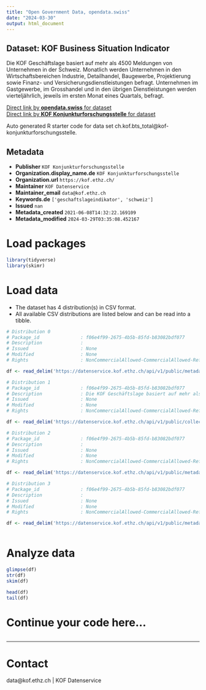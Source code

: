 ```yaml
---
title: "Open Government Data, opendata.swiss"
date: "2024-03-30"
output: html_document
---
```


## Dataset: KOF Business Situation Indicator

Die KOF Geschäftslage basiert auf mehr als 4500 Meldungen von Unternehmen in der Schweiz. Monatlich werden Unternehmen in den Wirtschaftsbereichen Industrie, Detailhandel, Baugewerbe, Projektierung sowie Finanz- und Versicherungsdienstleistungen befragt. Unternehmen im Gastgewerbe, im Grosshandel und in den übrigen Dienstleistungen werden vierteljährlich, jeweils im ersten Monat eines Quartals, befragt.

[Direct link by **opendata.swiss** for dataset](https://opendata.swiss/de/dataset/kof-business-situation-indicator)<br>
[Direct link by **KOF Konjunkturforschungsstelle** for dataset](https://kof.ethz.ch/prognosen-indikatoren/indikatoren/kof-geschaeftslageindikator.html)

Auto generated R starter code for data set ch.kof.bts_total@kof-konjunkturforschungsstelle.

## Metadata

- **Publisher** `KOF Konjunkturforschungsstelle`
- **Organization.display_name.de** `KOF Konjunkturforschungsstelle`
- **Organization.url** `https://kof.ethz.ch/`
- **Maintainer** `KOF Datenservice`
- **Maintainer_email** `data@kof.ethz.ch`
- **Keywords.de** `['geschaftslageindikator', 'schweiz']`
- **Issued** `nan`
- **Metadata_created** `2021-06-08T14:32:22.169109`
- **Metadata_modified** `2024-03-29T03:35:08.452167`


# Load packages

```r

library(tidyverse)
library(skimr)

```

# Load data

-   The dataset has 4 distribution(s) in CSV format.
-   All available CSV distributions are listed below and can be read into a tibble.

```r

# Distribution 0
# Package_id               : f06e4f99-2675-4b5b-85fd-b83082bdf077
# Description              : 
# Issued                   : None
# Modified                 : None
# Rights                   : NonCommercialAllowed-CommercialAllowed-ReferenceRequired

df <- read_delim('https://datenservice.kof.ethz.ch/api/v1/public/metadata/collections/ogd_ch.kof.bts_total?mime=csv&locale=fr')

# Distribution 1
# Package_id               : f06e4f99-2675-4b5b-85fd-b83082bdf077
# Description              : Die KOF Geschäftslage basiert auf mehr als 4500 Meldungen von Unternehmen in der Schweiz. Monatlich werden Unternehmen in den Wirtschaftsbereichen Industrie, Detailhandel, Baugewerbe, Projektierung sowie Finanz- und Versicherungsdienstleistungen befragt. Unternehmen im Gastgewerbe, im Grosshandel und in den übrigen Dienstleistungen werden vierteljährlich, jeweils im ersten Monat eines Quartals, befragt.
# Issued                   : None
# Modified                 : None
# Rights                   : NonCommercialAllowed-CommercialAllowed-ReferenceRequired

df <- read_delim('https://datenservice.kof.ethz.ch/api/v1/public/collections/ogd_ch.kof.bts_total?mime=csv')

# Distribution 2
# Package_id               : f06e4f99-2675-4b5b-85fd-b83082bdf077
# Description              : 
# Issued                   : None
# Modified                 : None
# Rights                   : NonCommercialAllowed-CommercialAllowed-ReferenceRequired

df <- read_delim('https://datenservice.kof.ethz.ch/api/v1/public/metadata/collections/ogd_ch.kof.bts_total?mime=csv&locale=de')

# Distribution 3
# Package_id               : f06e4f99-2675-4b5b-85fd-b83082bdf077
# Description              : 
# Issued                   : None
# Modified                 : None
# Rights                   : NonCommercialAllowed-CommercialAllowed-ReferenceRequired

df <- read_delim('https://datenservice.kof.ethz.ch/api/v1/public/metadata/collections/ogd_ch.kof.bts_total?mime=csv&locale=en')



```

# Analyze data

```r

glimpse(df)
str(df)
skim(df)

head(df)
tail(df)

```

# Continue your code here...

```r

```

------------------------------------------------------------------------

# Contact

data@kof.ethz.ch | KOF Datenservice
